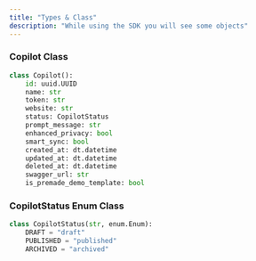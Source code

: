 ```yaml
---
title: "Types & Class"
description: "While using the SDK you will see some objects"
---
```


### Copilot Class

```python
class Copilot():
    id: uuid.UUID
    name: str
    token: str
    website: str
    status: CopilotStatus
    prompt_message: str
    enhanced_privacy: bool
    smart_sync: bool
    created_at: dt.datetime
    updated_at: dt.datetime
    deleted_at: dt.datetime
    swagger_url: str
    is_premade_demo_template: bool
```

### CopilotStatus Enum Class

```python
class CopilotStatus(str, enum.Enum):
    DRAFT = "draft"
    PUBLISHED = "published"
    ARCHIVED = "archived"
```